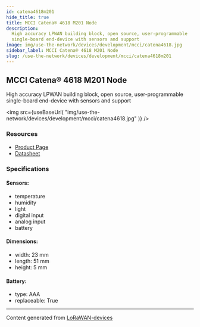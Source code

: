 ```yaml
---
id: catena4618m201
hide_title: true
title: MCCI Catena® 4618 M201 Node
description:
  High accuracy LPWAN building block, open source, user-programmable
  single-board end-device with sensors and support
image: img/use-the-network/devices/development/mcci/catena4618.jpg
sidebar_label: MCCI Catena® 4618 M201 Node
slug: /use-the-network/devices/development/mcci/catena4618m201
---
```



## MCCI Catena® 4618 M201 Node

High accuracy LPWAN building block, open source, user-programmable single-board
end-device with sensors and support

<img
  src={useBaseUrl(
    "img/use-the-network/devices/development/mcci/catena4618.jpg"
  )}
/>

### Resources

- [Product Page](https://mcci.io/catena4618)
- [Datasheet](https://cdn.shopify.com/s/files/1/0873/5104/files/Catena4618-Datasheet.pdf?v=1610912841)

### Specifications

#### Sensors:

- temperature
- humidity
- light
- digital input
- analog input
- battery

#### Dimensions:

- width: 23 mm
- length: 51 mm
- height: 5 mm

#### Battery:

- type: AAA
- replaceable: True

---

Content generated from
[LoRaWAN-devices](https://github.com/TheThingsNetwork/lorawan-devices)
